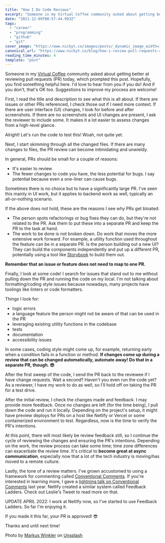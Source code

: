 ```yaml
---
title: "How I Do Code Reviews"
excerpt: "Someone in my Virtual Coffee community asked about getting better at reviewing pull requests (PR)..."
date: "2021-12-09T00:57:44.993Z"
tags:
  - "career"
  - "programming"
  - "github"
  - "git"
cover_image: "https://www.nickyt.co/images/posts/_dynamic_image_width=1000,height=420,fit=cover,gravity=auto,format=auto_https%3A%2F%2Fdev-to-uploads.s3.amazonaws.com%2Fuploads%2Farticles%2Fiz97ilpuk9knd74mixxu.jpeg"
canonical_url: "https://www.nickyt.co/blog/how-i-review-pull-requests-44nl/"
reading_time_minutes: 4
template: "post"
---
```




Someone in my [Virtual Coffee](https://virtualcoffee.io) community asked about getting better at reviewing pull requests (PR) today, which prompted this post. Hopefully, you find something helpful here. I'd love to hear from you if you do! And if you don't, that's OK too. Suggestions to improve my process are welcome!

First, I read the title and description to see what this is all about. If there are issues or other PRs referenced, I check those out if I need more context. If there are user interface (UI) changes, I look for before and after screenshots. If there are no screenshots and UI changes are present, I ask the reviewer to include some. It makes it a lot easier to assess changes from a high-level glance.

Alright! Let's run the code to test this! Woah, not quite yet.

Next, I start skimming through all the changed files. If there are many changes to files, the PR review can become intimidating and unwieldy.

In general, PRs should be small for a couple of reasons:

- It's easier to review
- The fewer changes to code you have, the less potential for bugs. I say potential because even a one-liner can cause bugs.

Sometimes there is no choice but to have a significantly large PR. I've seen this mainly in UI work, but it applies to backend work as well, typically an all-or-nothing scenario.

If the above does not hold, these are the reasons I see why PRs get bloated:

- The person spots refactorings or bug fixes they can do, but they're not related to the PR. Ask them to put these into a separate PR and keep the PR to the task at hand.
- The work to be done is not broken down. Do work that moves the more extensive work forward. For example, a utility function used throughout the feature can be in a separate PR. Is the person building out a new UI? They can build the components independently and put up a different PR, potentially using a tool like [Storybook](https://virtualcoffee.io) to build them out.

**Remember that an issue or feature does not need to map to one PR.**

Finally, I look at some code! I search for issues that stand out to me without pulling down the PR and running the code on my local. I'm not talking about formatting/coding style issues because nowadays, many projects have toolings like linters or code formatters.

Things I look for:

- logic errors
- a language feature the person might not be aware of that can be used in the PR
- leveraging existing utility functions in the codebase
- tests
- documentation
- accessibility issues

In some cases, coding style might come up, for example, returning early when a condition fails in a function or method. **If changes come up during a review that can be changed automatically, automate away! Do that in a separate PR, though. 😎**

After the first sweep of the code, I send the PR back to the reviewee if I have change requests. Wait a second? Haven't you even run the code yet? As a reviewer, I have my work to do as well, so I'll hold off on taking the PR for a test drive.

After the initial review, I check the changes made and feedback. I may provide more feedback. Once no changes are left (for the time being), I pull down the code and run it locally. Depending on the project's setup, it might have preview deploys for PRs on a host like Netlify or Vercel or some containerized environment to test. Regardless, now is the time to verify the PR's intentions.

At this point, there will most likely be review feedback still, so I continue the cycle of reviewing the changes and ensuring the PR's intentions. Depending on the work, the review process can take some time; time zone differences can exacerbate the review time. It's critical to **become great at async communication**, especially now that a lot of the tech industry is moving/has moved to a remote culture.

Lastly, the tone of a review matters. I've grown accustomed to using a framework for commenting called [Conventional Comments](https://conventionalcomments.org). If you're interested in learning more, I gave a [lightning talk on Conventional Comments](https://www.iamdeveloper.com/pages/talks/#heading-words-matter:-conventional-comments) last year. Netlify created a similar system called Feedback Ladders. Check out Leslie's Tweet to read more on that.

<Twitter id="1420188172726771714" />

UPDATE APRIL 2022: I work at Netlify now, so I've started to use Feedback Ladders. So far I'm enjoying it.

<Embed url="https://twitter.com/nickytonline/status/1516859340728246276" />

If you made it this far, your PR is approved! 😎

Thanks and until next time!

Photo by <a href="https://unsplash.com/@markuswinkler?utm_source=unsplash&utm_medium=referral&utm_content=creditCopyText">Markus Winkler</a> on <a href="https://unsplash.com/s/photos/review?utm_source=unsplash&utm_medium=referral&utm_content=creditCopyText">Unsplash</a>
